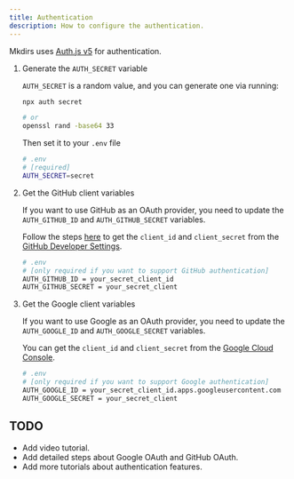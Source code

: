 ```yaml
---
title: Authentication
description: How to configure the authentication.
---
```



Mkdirs uses [Auth.js v5](https://authjs.dev/) for authentication.

<Steps>

1. Generate the `AUTH_SECRET` variable

    `AUTH_SECRET` is a random value, and you can generate one via running:

    ```bash
    npx auth secret

    # or
    openssl rand -base64 33
    ```

    Then set it to your `.env` file

    ```bash
    # .env
    # [required]
    AUTH_SECRET=secret
    ```

2. Get the GitHub client variables

    If you want to use GitHub as an OAuth provider, you need to update the `AUTH_GITHUB_ID` and `AUTH_GITHUB_SECRET` variables.

    Follow the steps [here](https://authjs.dev/guides/configuring-github) to get the `client_id` and `client_secret` from the [GitHub Developer Settings](https://github.com/settings/developers).

    ```bash
    # .env
    # [only required if you want to support GitHub authentication]
    AUTH_GITHUB_ID = your_secret_client_id
    AUTH_GITHUB_SECRET = your_secret_client
    ```

3. Get the Google client variables

    If you want to use Google as an OAuth provider, you need to update the `AUTH_GOOGLE_ID` and `AUTH_GOOGLE_SECRET` variables.

    You can get the `client_id` and `client_secret` from the [Google Cloud Console](https://console.cloud.google.com/apis/credentials).

    ```bash
    # .env
    # [only required if you want to support Google authentication]
    AUTH_GOOGLE_ID = your_secret_client_id.apps.googleusercontent.com
    AUTH_GOOGLE_SECRET = your_secret_client
    ```

</Steps>

## TODO

- Add video tutorial.
- Add detailed steps about Google OAuth and GitHub OAuth.
- Add more tutorials about authentication features.
